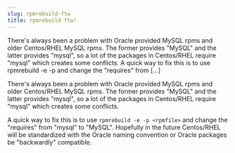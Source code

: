 ```yaml
---
slug: rpmrebuild-ftw
title: rpmrebuild ftw!
---
```

<p>There's always been a problem with Oracle provided MySQL rpms and older Centos/RHEL MySQL rpms. The former provides "MySQL" and the latter provides "mysql", so a lot of the packages in Centos/RHEL require "mysql" which creates some conflicts. A quick way to fix this is to use rpmrebuild -e -p and change the "requires" from [&hellip;]</p>


<!--truncate-->
There's always been a problem with Oracle provided MySQL rpms and older Centos/RHEL MySQL rpms. The former provides "MySQL" and the latter provides "mysql", so a lot of the packages in Centos/RHEL require "mysql" which creates some conflicts.  

A quick way to fix this is to use `rpmrebuild -e -p <rpmfile>` and change the "requires" from "mysql" to "MySQL". Hopefully in the future Centos/RHEL will be standardized with the Oracle naming convention or Oracle packages be "backwardly" compatible.  

